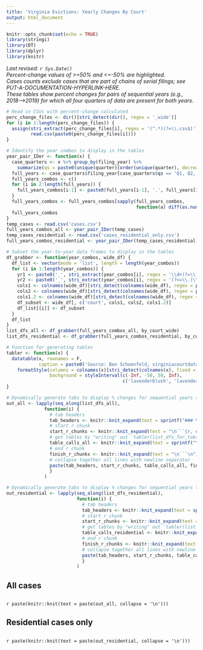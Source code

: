 ```yaml
---
title: 'Virginia Evictions: Yearly Changes By Court'
output: html_document
---
```

```r
knitr::opts_chunk$set(echo = TRUE)
library(stringi)
library(DT)
library(dplyr)
library(knitr)
```

<style>
table.display td { white-space: nowrap; }
</style>

_Last revised: `r Sys.Date()`_<br>
_Percent-change values of >=50% and <=-50% are highlighted._<br>
_Cases counts exclude cases that are part of chains of serial filings; see PUT-A-DOCUMENTATION-HYPERLINK-HERE._<br>
_These tables show percent changes for pairs of sequential years (e.g., 2018-->2019) for which all four quarters of data are present for both years._

```r
# Read in CSVs with percent-change calculated
perc_change_files <- dir()[stri_detect(dir(), regex = '_wide')]
for (i in 1:length(perc_change_files)) {
  assign(stri_extract(perc_change_files[i], regex = '(^.*)(?=\\.csv$)'),
         read.csv(paste0(perc_change_files[i])))
}

# Identify the year combos to display in the tables
year_pair_IDer <- function(x) {
  case_quarters <- x %>% group_by(filing_year) %>%
    summarize(qs = paste0(unique(quarter)[order(unique(quarter), decreasing = F)], collapse = ', '))
  full_years <- case_quarters$filing_year[case_quarters$qs == 'Q1, Q2, Q3, Q4']
  full_years_combos <- c()
  for (i in 2:length(full_years)) {
    full_years_combos[i-1] <- paste0(full_years[i-1], '.', full_years[i])
  }
  full_years_combos <- full_years_combos[sapply(full_years_combos,
                                                function(a) diff(as.numeric(unlist(stri_extract_all(a, regex = '\\d{4}'))))) == 1]
  full_years_combos
}
temp_cases <- read.csv('cases.csv')
full_years_combos_all <- year_pair_IDer(temp_cases)
temp_cases_residential <- read.csv('cases_residential_only.csv')
full_years_combos_residential <- year_pair_IDer(temp_cases_residential)

# Subset the year-to-year data frames to display in the tables
df_grabber <- function(year_combos, wide_df) {
  df_list <- vector(mode = 'list', length = length(year_combos))
  for (i in 1:length(year_combos)) {
    yr1 <- paste0('_', stri_extract(year_combos[i], regex = '\\d+(?=\\.)'))
    yr2 <- paste0('_', stri_extract(year_combos[i], regex = '(?<=\\.)\\d+'))
    cols1 <- colnames(wide_df)[stri_detect(colnames(wide_df), regex = paste0(yr1, '$'))]
    cols2 <- colnames(wide_df)[stri_detect(colnames(wide_df), regex = paste0(yr2, '$'))]
    cols1.2 <- colnames(wide_df)[stri_detect(colnames(wide_df), regex = paste0(yr1, '\\.+'))]
    df_subset <- wide_df[, c('court', cols1, cols2, cols1.2)]
    df_list[[i]] <- df_subset
  }
  df_list
}
list_dfs_all <- df_grabber(full_years_combos_all, by_court_wide)
list_dfs_residential <- df_grabber(full_years_combos_residential, by_court_residential_only_wide)

# Function for generating tables
tabler <- function(x) {
  datatable(x, rownames = F,
            caption = paste0('Source: Ben Schoenfeld, virginiacourtdata.org')) %>% 
    formatStyle(columns = colnames(x)[stri_detect(colnames(x), fixed = 'percent')],
                background = styleInterval(c(-Inf, -50, 50, Inf),
                                           c('lavenderblush', 'lavenderblush', 'white', 'lavenderblush', 'lavenderblush')))
}
```

```r
# Dynamically generate tabs to display % changes for sequential years that have data for all four quarters (all cases)
out_all <- lapply(seq_along(list_dfs_all), 
              function(i) {
                # tab headers
                tab_headers <- knitr::knit_expand(text = sprintf("### %s\n", gsub('\\.', ' to ', full_years_combos_all)[i]))
                # start r chunk
                start_r_chunks <- knitr::knit_expand(text = "\n```{r, echo = F, eval = T}") 
                # get tables by "writing" out `tabler(list_dfs_for_tabs[[1]]` etc. to be rendered later
                table_calls_all <- knitr::knit_expand(text = sprintf("\ntabler(list_dfs_all[[%d]])", i))
                # end r chunk
                finish_r_chunks <- knitr::knit_expand(text = "\n```\n")
                # collapse together all lines with newline separator
                paste(tab_headers, start_r_chunks, table_calls_all, finish_r_chunks, collapse = '\n')
                }
              )
```

```r
# Dynamically generate tabs to display % changes for sequential years that have data for all four quarters (residential cases)
out_residential <- lapply(seq_along(list_dfs_residential),
                          function(i) {
                            # tab headers
                            tab_headers <- knitr::knit_expand(text = sprintf("### %s\n", gsub('\\.', ' to ', full_years_combos_residential)[i]))
                            # start r chunk
                            start_r_chunks <- knitr::knit_expand(text = "\n```{r, echo = F, eval = T}") 
                            # get tables by "writing" out `tabler(list_dfs_for_tabs[[1]]` etc. to be rendered later
                            table_calls_residential <- knitr::knit_expand(text = sprintf("\ntabler(list_dfs_residential[[%d]])", i))
                            # end r chunk
                            finish_r_chunks <- knitr::knit_expand(text = "\n```\n")
                            # collapse together all lines with newline separator
                            paste(tab_headers, start_r_chunks, table_calls_residential, finish_r_chunks, collapse = '\n')
                            }
                          )
```

## All cases

## {.tabset}

`r paste(knitr::knit(text = paste(out_all, collapse = '\n')))`

## {}

## Residential cases only

## {.tabset}

`r paste(knitr::knit(text = paste(out_residential, collapse = '\n')))`

## {}